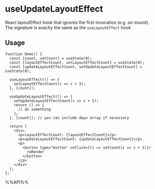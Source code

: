 # useUpdateLayoutEffect

React layoutEffect hook that ignores the first invocation (e.g. on mount). The signature is exactly the same as the `useLayoutEffect` hook


## Usage

```tsx live
function Demo() {
  const [count, setCount] = useState(0);
  const [layoutEffectCount, setLayoutEffectCount] = useState(0);
  const [updateLayoutEffectCount, setUpdateLayoutEffectCount] = useState(0);

  useLayoutEffect(() => {
    setLayoutEffectCount(c => c + 1);
  }, [count]);

  useUpdateLayoutEffect(() => {
    setUpdateLayoutEffectCount(c => c + 1);
    return () => {
      // do something
    };
  }, [count]); // you can include deps array if necessary

  return (
    <div>
      <p>layoutEffectCount: {layoutEffectCount}</p>
      <p>updateLayoutEffectCount: {updateLayoutEffectCount}</p>
      <p>
        <button type="button" onClick={() => setCount(c => c + 1)}>
          reRender
        </button>
      </p>
    </div>
  );
};

```

%%API%%
